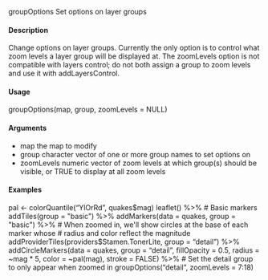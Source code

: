groupOptions Set options on layer groups

#### Description

Change options on layer groups. Currently the only option is to control what zoom levels a layer
group will be displayed at. The zoomLevels option is not compatible with layers control; do not
both assign a group to zoom levels and use it with addLayersControl.

#### Usage

groupOptions(map, group, zoomLevels = NULL)

#### Arguments
* map the map to modify
* group character vector of one or more group names to set options on
* zoomLevels numeric vector of zoom levels at which group(s) should be visible, or TRUE to display at all zoom levels

#### Examples

pal <- colorQuantile("YlOrRd", quakes$mag)
leaflet() %>%
# Basic markers
addTiles(group = "basic") %>%
addMarkers(data = quakes, group = "basic") %>%
# When zoomed in, we'll show circles at the base of each marker whose
# radius and color reflect the magnitude
addProviderTiles(providers$Stamen.TonerLite, group = "detail") %>%
addCircleMarkers(data = quakes, group = "detail", fillOpacity = 0.5,
radius = ~mag * 5, color = ~pal(mag), stroke = FALSE) %>%
# Set the detail group to only appear when zoomed in
groupOptions("detail", zoomLevels = 7:18)
